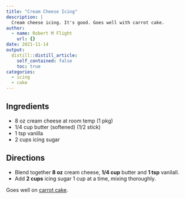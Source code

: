 ```yaml
---
title: "Cream Cheese Icing"
description: |
  Cream cheese icing. It's good. Goes well with carrot cake.
author:
  - name: Robert M Flight
    url: {}
date: 2021-11-14
output:
  distill::distill_article:
    self_contained: false
    toc: true
categories:
  - icing
  - cake
---
```


## Ingredients

* 8 oz cream cheese at room temp (1 pkg)
* 1/4 cup butter (softened) (1/2 stick)
* 1 tsp vanilla
* 2 cups icing sugar

## Directions

* Blend together **8 oz** cream cheese, **1/4 cup** butter and **1 tsp** vanilall.
* Add **2 cups** icing sugar 1 cup at a time, mixing thoroughly.

Goes well on [carrot cake](https://rmflight.github.io/recipes/posts/2021-11-14-carrot-cake).
